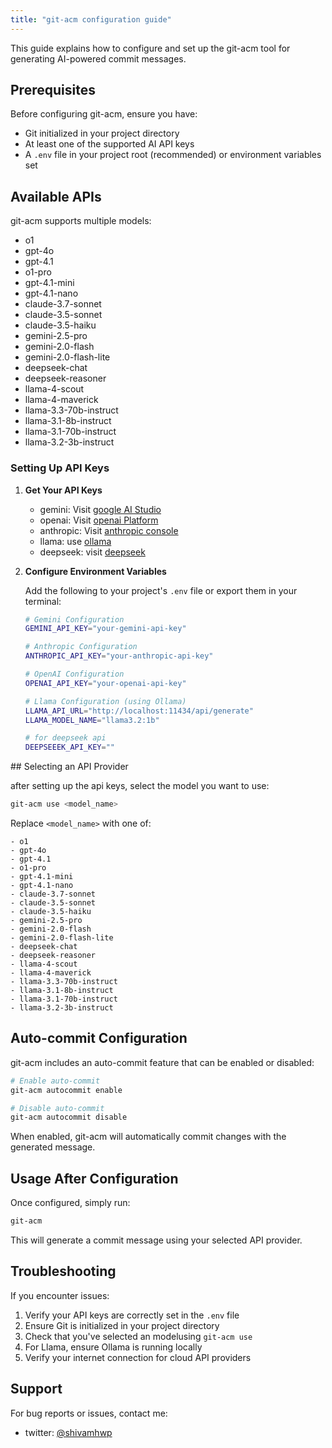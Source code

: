 ```yaml
---
title: "git-acm configuration guide"
---
```



This guide explains how to configure and set up the git-acm tool for generating AI-powered commit messages.

## Prerequisites

Before configuring git-acm, ensure you have:

- Git initialized in your project directory
- At least one of the supported AI API keys
- A `.env` file in your project root (recommended) or environment variables set

## Available APIs

git-acm supports multiple models:

- o1
- gpt-4o
- gpt-4.1
- o1-pro
- gpt-4.1-mini
- gpt-4.1-nano
- claude-3.7-sonnet
- claude-3.5-sonnet
- claude-3.5-haiku
- gemini-2.5-pro
- gemini-2.0-flash
- gemini-2.0-flash-lite
- deepseek-chat
- deepseek-reasoner
- llama-4-scout
- llama-4-maverick
- llama-3.3-70b-instruct
- llama-3.1-8b-instruct
- llama-3.1-70b-instruct
- llama-3.2-3b-instruct

### Setting Up API Keys

<Steps>

1. **Get Your API Keys**

   - gemini: Visit [google AI Studio](https://aistudio.google.com/app/apikey)
   - openai: Visit [openai Platform](https://platform.openai.com/api-keys)
   - anthropic: Visit [anthropic console](https://console.anthropic.com/settings/keys)
   - llama: use [ollama](https://ollama.com/)
   - deepseek: visit [deepseek](https://www.deepseek.com/)

2. **Configure Environment Variables**

   Add the following to your project's `.env` file or export them in your terminal:

   ```bash title=".env"
   # Gemini Configuration
   GEMINI_API_KEY="your-gemini-api-key"

   # Anthropic Configuration
   ANTHROPIC_API_KEY="your-anthropic-api-key"

   # OpenAI Configuration
   OPENAI_API_KEY="your-openai-api-key"

   # Llama Configuration (using Ollama)
   LLAMA_API_URL="http://localhost:11434/api/generate"
   LLAMA_MODEL_NAME="llama3.2:1b"

   # for deepseek api
   DEEPSEEEK_API_KEY=""
   ```

</Steps>
## Selecting an API Provider

after setting up the api keys, select the model you want to use:

```bash
git-acm use <model_name>
```

Replace `<model_name>` with one of:

```
- o1
- gpt-4o
- gpt-4.1
- o1-pro
- gpt-4.1-mini
- gpt-4.1-nano
- claude-3.7-sonnet
- claude-3.5-sonnet
- claude-3.5-haiku
- gemini-2.5-pro
- gemini-2.0-flash
- gemini-2.0-flash-lite
- deepseek-chat
- deepseek-reasoner
- llama-4-scout
- llama-4-maverick
- llama-3.3-70b-instruct
- llama-3.1-8b-instruct
- llama-3.1-70b-instruct
- llama-3.2-3b-instruct
```

## Auto-commit Configuration

git-acm includes an auto-commit feature that can be enabled or disabled:

```bash
# Enable auto-commit
git-acm autocommit enable

# Disable auto-commit
git-acm autocommit disable
```

When enabled, git-acm will automatically commit changes with the generated message.

## Usage After Configuration

Once configured, simply run:

```bash
git-acm
```

This will generate a commit message using your selected API provider.

## Troubleshooting

If you encounter issues:

1. Verify your API keys are correctly set in the `.env` file
2. Ensure Git is initialized in your project directory
3. Check that you've selected an modelusing `git-acm use`
4. For Llama, ensure Ollama is running locally
5. Verify your internet connection for cloud API providers

## Support

For bug reports or issues, contact me:

- twitter: [@shivamhwp](https://x.com/shivamhwp)
